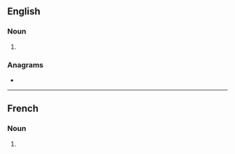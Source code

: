 ==English==

===Noun===
{{head|en|noun form}}

# {{plural of|oscillation|lang=en}}

===Anagrams===
* {{anagrams|en|a=aciillnoosst|colonialists}}

----

==French==

===Noun===
{{head|fr|noun plural form|g=f}}

# {{plural of|oscillation|lang=fr}}